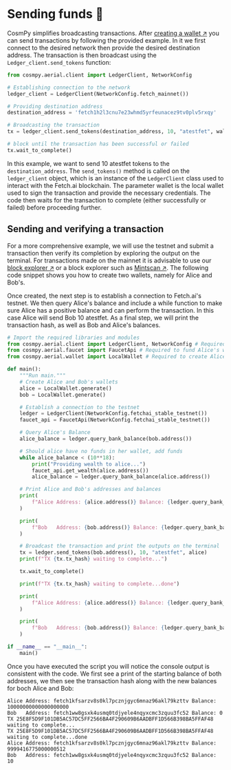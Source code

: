 # Sending funds 💸

CosmPy simplifies broadcasting transactions. After [creating a wallet ↗️](/guides/fetch-network/cosmpy/creating-wallet) you can send transactions by following the provided example. In it we first connect to the desired network then provide the desired destination address. The transaction is then broadcast using the `Ledger_client.send_tokens` function:

```py copy 
from cosmpy.aerial.client import LedgerClient, NetworkConfig

# Establishing connection to the network
ledger_client = LedgerClient(NetworkConfig.fetch_mainnet())

# Providing destination address
destination_address = 'fetch1h2l3cnu7e23whmd5yrfeunacez9tv0plv5rxqy'

# Broadcasting the transaction
tx = ledger_client.send_tokens(destination_address, 10, "atestfet", wallet)

# block until the transaction has been successful or failed
tx.wait_to_complete()
```

In this example, we want to send 10 atestfet tokens to the `destination_address`. The `send_tokens()` method is called on the `ledger_client` object, which is an instance of the `LedgerClient` class used to interact with the Fetch.ai blockchain. The parameter wallet is the local wallet used to sign the transaction and provide the necessary credentials. The code then waits for the transaction to complete (either successfully or failed) before proceeding further.

## Sending and verifying a transaction

For a more comprehensive example, we will use the testnet and submit a transaction then verify its completion by exploring the output on the terminal. For transactions made on the mainnet it is advisable to use our [block explorer ↗️](https://explore.fetch.ai/) or a block explorer such as [Mintscan ↗️](https://www.mintscan.io/fetchai). The following code snippet shows you how to create two wallets, namely for Alice and Bob's.

Once created, the next step is to establish a connection to Fetch.ai's testnet. We then query Alice's balance and include a while function to make sure Alice has a positive balance and can perform the transaction. In this case Alice will send Bob 10 atestfet. As a final step, we will print the transaction hash, as well as Bob and Alice's balances.

```py copy
# Import the required libraries and modules
from cosmpy.aerial.client import LedgerClient, NetworkConfig # Required to establish a connection to the network
from cosmpy.aerial.faucet import FaucetApi # Required to fund Alice's wallet if she has a 0 balance
from cosmpy.aerial.wallet import LocalWallet # Required to create Alice and Bob's local wallets

def main():
    """Run main."""
    # Create Alice and Bob's wallets
    alice = LocalWallet.generate()
    bob = LocalWallet.generate()

    # Establish a connection to the testnet
    ledger = LedgerClient(NetworkConfig.fetchai_stable_testnet())
    faucet_api = FaucetApi(NetworkConfig.fetchai_stable_testnet())

    # Query Alice's Balance
    alice_balance = ledger.query_bank_balance(bob.address())

    # Should alice have no funds in her wallet, add funds
    while alice_balance < (10**18):
        print("Providing wealth to alice...")
        faucet_api.get_wealth(alice.address())
        alice_balance = ledger.query_bank_balance(alice.address())

    # Print Alice and Bob's addresses and balances
    print(
        f"Alice Address: {alice.address()} Balance: {ledger.query_bank_balance(alice.address())}"
    )

    print(
        f"Bob   Address: {bob.address()} Balance: {ledger.query_bank_balance(bob.address())}"
    )

    # Broadcast the transaction and print the outputs on the terminal
    tx = ledger.send_tokens(bob.address(), 10, "atestfet", alice)
    print(f"TX {tx.tx_hash} waiting to complete...")

    tx.wait_to_complete()

    print(f"TX {tx.tx_hash} waiting to complete...done")

    print(
        f"Alice Address: {alice.address()} Balance: {ledger.query_bank_balance(alice.address())}"
    )

    print(
        f"Bob   Address: {bob.address()} Balance: {ledger.query_bank_balance(bob.address())}"
    )

if __name__ == "__main__":
    main()
```

Once you have executed the script you will notice the console output is consistent with the code. We first see a print of the starting balance of both addresses, we then see the transaction hash along with the new balances for boch Alice and Bob:

```
Alice Address: fetch1kfsarzv8s0kl7pcznjgyc6mnaz96akl79kzttv Balance: 10000000000000000000
Bob   Address: fetch1ww8gsxk4usmq0tdjyele4nqyxcmc3zquu3fc52 Balance: 0
TX 25E8F5D9F101DB5AC57DC5FF2566BA4F290609B6AADBFF1D566B398BA5FFAF48 waiting to complete...
TX 25E8F5D9F101DB5AC57DC5FF2566BA4F290609B6AADBFF1D566B398BA5FFAF48 waiting to complete...done
Alice Address: fetch1kfsarzv8s0kl7pcznjgyc6mnaz96akl79kzttv Balance: 9999416775000000512
Bob   Address: fetch1ww8gsxk4usmq0tdjyele4nqyxcmc3zquu3fc52 Balance: 10
```
